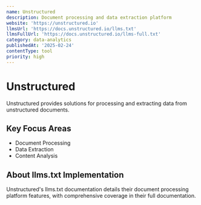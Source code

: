 ```yaml
---
name: Unstructured
description: Document processing and data extraction platform
website: 'https://unstructured.io'
llmsUrl: 'https://docs.unstructured.io/llms.txt'
llmsFullUrl: 'https://docs.unstructured.io/llms-full.txt'
category: data-analytics
publishedAt: '2025-02-24'
contentType: tool
priority: high
---
```


# Unstructured

Unstructured provides solutions for processing and extracting data from unstructured documents.

## Key Focus Areas

- Document Processing
- Data Extraction
- Content Analysis

## About llms.txt Implementation

Unstructured's llms.txt documentation details their document processing platform features, with comprehensive coverage in their full documentation.
